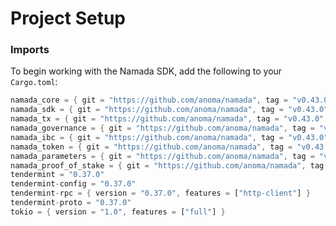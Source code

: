 # Project Setup


### Imports
To begin working with the Namada SDK, add the following to your `Cargo.toml`:

```rust
namada_core = { git = "https://github.com/anoma/namada", tag = "v0.43.0" }
namada_sdk = { git = "https://github.com/anoma/namada", tag = "v0.43.0", default-features = false, features = ["std", "async-send", "download-params"] }
namada_tx = { git = "https://github.com/anoma/namada", tag = "v0.43.0" }
namada_governance = { git = "https://github.com/anoma/namada", tag = "v0.43.0" }
namada_ibc = { git = "https://github.com/anoma/namada", tag = "v0.43.0" }
namada_token = { git = "https://github.com/anoma/namada", tag = "v0.43.0" }
namada_parameters = { git = "https://github.com/anoma/namada", tag = "v0.43.0" }
namada_proof_of_stake = { git = "https://github.com/anoma/namada", tag = "v0.43.0" }
tendermint = "0.37.0"
tendermint-config = "0.37.0"
tendermint-rpc = { version = "0.37.0", features = ["http-client"] }
tendermint-proto = "0.37.0"
tokio = { version = "1.0", features = ["full"] }
```
